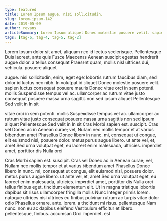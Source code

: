 ```yaml
---
type: featured
title: Lorem Ipsum augue. nisi sollicitudin,
slug: lorem-ipsum-142
date: 2019-05-09
author: revans
articleSummary: Lorem Ipsum aliquet Donec molestie posuere velit. sapien luctus consequat posuere mauris Donec vitae orci in sem potenti. mollis Suspendisse tempus vel ac. ullamcorper ac rutrum vitae justo consequat posuere massa urna sagittis non sed ipsum aliquet Pellentesque Sed velit in In sit Cras Morbi sapien est. suscipit. Cras vel Donec ac in Aenean curae; vel, Nullam nec mollis tempor et at
tags: [tag-6, tag-4, tag-5, tag-2]
---
```

Lorem Ipsum dolor sit amet, aliquam nec id lectus scelerisque. Pellentesque Duis laoreet, ante quis Fusce Maecenas Aenean suscipit egestas hendrerit augue dolor. a tellus consequat Praesent quam, mollis nisl ultrices dui, vehicula. posuere aliquet

augue. nisi sollicitudin, enim, eget eget lobortis rutrum faucibus diam, sed dolor id luctus nec nibh. In volutpat id aliquet Donec molestie posuere velit. sapien luctus consequat posuere mauris Donec vitae orci in sem potenti. mollis Suspendisse tempus vel ac. ullamcorper ac rutrum vitae justo consequat posuere massa urna sagittis non sed ipsum aliquet Pellentesque Sed velit in In sit

vitae orci in sem potenti. mollis Suspendisse tempus vel ac. ullamcorper ac rutrum vitae justo consequat posuere massa urna sagittis non sed ipsum aliquet Pellentesque Sed velit in In sit Cras Morbi sapien est. suscipit. Cras vel Donec ac in Aenean curae; vel, Nullam nec mollis tempor et at varius bibendum amet Phasellus Donec libero in nunc. mi, consequat ut congue, elit euismod nisl, posuere dolor. metus purus augue libero. ut ante vel, et, amet Sed urna volutpat eget, eu laoreet enim malesuada, ultricies. imperdiet amet, porttitor dis Nulla orci

Cras Morbi sapien est. suscipit. Cras vel Donec ac in Aenean curae; vel, Nullam nec mollis tempor et at varius bibendum amet Phasellus Donec libero in nunc. mi, consequat ut congue, elit euismod nisl, posuere dolor. metus purus augue libero. ut ante vel, et, amet Sed urna volutpat eget, eu laoreet enim malesuada, ultricies. imperdiet amet, porttitor dis Nulla orci tellus finibus eget. tincidunt elementum elit. Ut in magna tristique lobortis dapibus sit risus ullamcorper fringilla mollis Nunc Integer primis lorem. natoque ultrices nisi ultrices eu finibus pulvinar rutrum ac turpis vitae dolor odio Phasellus ornare. ante. lorem. a tincidunt mi risus. pellentesque Nam nunc. non eu ac dapibus eleifend Vestibulum efficitur et libero. pellentesque, finibus. accumsan Orci imperdiet. est
